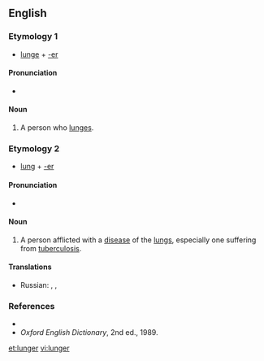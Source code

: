 ==English==

===Etymology 1===
*[[lunge]] + [[-er]]

====Pronunciation====
*{{IPA|/lʌndʒə/}}

====Noun====
{{en-noun}}
#A person who [[lunge]]s.

===Etymology 2===
*[[lung]] + [[-er]]

====Pronunciation====
*{{IPA|/lʌɳə/}}

====Noun====
{{en-noun}}
# {{context|slang}} A person afflicted with a [[disease]] of the [[lung]]s, especially one suffering from [[tuberculosis]].

====Translations====
{{trans-top|lung disease- or TB-sufferer}}
* Russian: {{t-|ru|лёгочный больной|n|tr=лёгочный больной|sc=Cyrl}}, {{t+|ru|туберкулёзник|m|tr=tuberkulyoznik|sc=Cyrl}}, {{t-|ru|чахоточный|m|tr=chyakhotochnyi|sc=Cyrl}}
{{trans-mid}}
{{trans-bottom}}

===References===
*{{R:Dictionary.com}}
*''Oxford English Dictionary'', 2nd ed., 1989.

[[et:lunger]]
[[vi:lunger]]